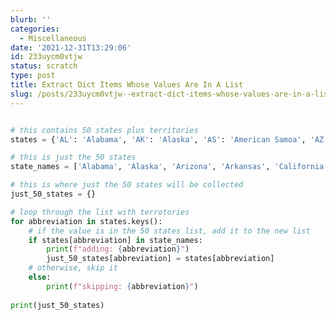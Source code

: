 ```yaml
---
blurb: ''
categories:
  - Miscellaneous
date: '2021-12-31T13:29:06'
id: 233uycm0vtjw
status: scratch
type: post
title: Extract Dict Items Whose Values Are In A List
slug: /posts/233uycm0vtjw--extract-dict-items-whose-values-are-in-a-list
---
```


```python

# this contains 50 states plus territories
states = {'AL': 'Alabama', 'AK': 'Alaska', 'AS': 'American Samoa', 'AZ': 'Arizona', 'AR': 'Arkansas', 'CA': 'California', 'CO': 'Colorado', 'CT': 'Connecticut', 'DE': 'Delaware', 'DC': 'District Of Columbia', 'FL': 'Florida', 'GA': 'Georgia', 'GU': 'Guam', 'HI': 'Hawaii', 'ID': 'Idaho', 'IL': 'Illinois', 'IN': 'Indiana', 'IA': 'Iowa', 'KS': 'Kansas', 'KY': 'Kentucky', 'LA': 'Louisiana', 'ME': 'Maine', 'MD': 'Maryland', 'MA': 'Massachusetts', 'MI': 'Michigan', 'MN': 'Minnesota', 'MS': 'Mississippi', 'MO': 'Missouri', 'MT': 'Montana', 'NE': 'Nebraska', 'NV': 'Nevada', 'NH': 'New Hampshire', 'NJ': 'New Jersey', 'NM': 'New Mexico', 'NY': 'New York', 'NC': 'North Carolina', 'ND': 'North Dakota', 'MP': 'Northern Mariana Is', 'OH': 'Ohio', 'OK': 'Oklahoma', 'OR': 'Oregon', 'PA': 'Pennsylvania', 'PR': 'Puerto Rico', 'RI': 'Rhode Island', 'SC': 'South Carolina', 'SD': 'South Dakota', 'TN': 'Tennessee', 'TX': 'Texas', 'UT': 'Utah', 'VT': 'Vermont', 'VA': 'Virginia', 'VI': 'Virgin Islands', 'WA': 'Washington', 'WV': 'West Virginia', 'WI': 'Wisconsin', 'WY': 'Wyoming'}

# this is just the 50 states
state_names = ['Alabama', 'Alaska', 'Arizona', 'Arkansas', 'California', 'Colorado', 'Connecticut', 'Delaware', 'Florida', 'Georgia', 'Hawaii', 'Idaho', 'Illinois', 'Indiana', 'Iowa', 'Kansas', 'Kentucky', 'Louisiana', 'Maine', 'Maryland', 'Massachusetts', 'Michigan', 'Minnesota', 'Mississippi', 'Missouri', 'Montana', 'Nebraska', 'Nevada', 'New Hampshire', 'New Jersey', 'New Mexico', 'New York', 'North Carolina', 'North Dakota', 'Ohio', 'Oklahoma', 'Oregon', 'Pennsylvania', 'Rhode Island', 'South Carolina', 'South Dakota', 'Tennessee', 'Texas', 'Utah', 'Vermont', 'Virginia', 'Washington', 'West Virginia', 'Wisconsin', 'Wyoming']

# this is where just the 50 states will be collected
just_50_states = {}

# loop through the list with terrotories
for abbreviation in states.keys():
    # if the value is in the 50 states list, add it to the new list
    if states[abbreviation] in state_names:
        print(f"adding: {abbreviation}")
        just_50_states[abbreviation] = states[abbreviation]
    # otherwise, skip it
    else:
        print(f"skipping: {abbreviation}")
        
print(just_50_states)
```


